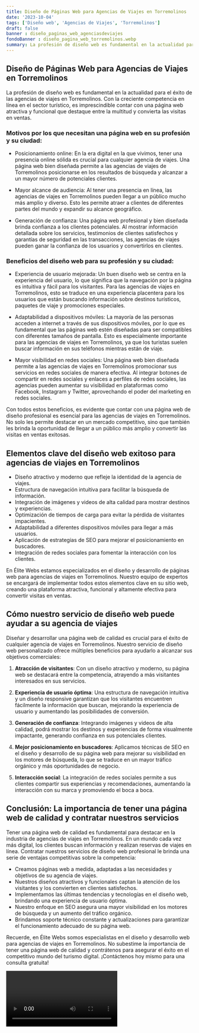 ```yaml
---
title: Diseño de Páginas Web para Agencias de Viajes en Torremolinos
date: '2023-10-04'
tags: ['Diseño web', 'Agencias de Viajes', 'Torremolinos']
draft: false
banner : diseño_paginas_web_agenciasdeviajes
fondoBanner : diseño_pagina_web_torremolinos.webp
summary: La profesión de diseño web es fundamental en la actualidad para el éxito de las agencias de viajes en Torremolinos. Con la creciente competencia en línea en el sector turístico, es imprescindible contar con una página web atractiva y funcional que destaque entre la multitud y convierta las visitas en ventas. 
---
```


## Diseño de Páginas Web para Agencias de Viajes en Torremolinos

La profesión de diseño web es fundamental en la actualidad para el éxito de las agencias de viajes en Torremolinos. Con la creciente competencia en línea en el sector turístico, es imprescindible contar con una página web atractiva y funcional que destaque entre la multitud y convierta las visitas en ventas. 

### Motivos por los que necesitan una página web en su profesión y su ciudad:

- Posicionamiento online: En la era digital en la que vivimos, tener una presencia online sólida es crucial para cualquier agencia de viajes. Una página web bien diseñada permite a las agencias de viajes de Torremolinos posicionarse en los resultados de búsqueda y alcanzar a un mayor número de potenciales clientes.

- Mayor alcance de audiencia: Al tener una presencia en línea, las agencias de viajes en Torremolinos pueden llegar a un público mucho más amplio y diverso. Esto les permite atraer a clientes de diferentes partes del mundo y expandir su alcance geográfico.

- Generación de confianza: Una página web profesional y bien diseñada brinda confianza a los clientes potenciales. Al mostrar información detallada sobre los servicios, testimonios de clientes satisfechos y garantías de seguridad en las transacciones, las agencias de viajes pueden ganar la confianza de los usuarios y convertirlos en clientes.

### Beneficios del diseño web para su profesión y su ciudad:

- Experiencia de usuario mejorada: Un buen diseño web se centra en la experiencia del usuario, lo que significa que la navegación por la página es intuitiva y fácil para los visitantes. Para las agencias de viajes en Torremolinos, esto se traduce en una experiencia placentera para los usuarios que están buscando información sobre destinos turísticos, paquetes de viaje y promociones especiales.

- Adaptabilidad a dispositivos móviles: La mayoría de las personas acceden a internet a través de sus dispositivos móviles, por lo que es fundamental que las páginas web estén diseñadas para ser compatibles con diferentes tamaños de pantalla. Esto es especialmente importante para las agencias de viajes en Torremolinos, ya que los turistas suelen buscar información en sus teléfonos mientras están de viaje.

- Mayor visibilidad en redes sociales: Una página web bien diseñada permite a las agencias de viajes en Torremolinos promocionar sus servicios en redes sociales de manera efectiva. Al integrar botones de compartir en redes sociales y enlaces a perfiles de redes sociales, las agencias pueden aumentar su visibilidad en plataformas como Facebook, Instagram y Twitter, aprovechando el poder del marketing en redes sociales.

Con todos estos beneficios, es evidente que contar con una página web de diseño profesional es esencial para las agencias de viajes en Torremolinos. No solo les permite destacar en un mercado competitivo, sino que también les brinda la oportunidad de llegar a un público más amplio y convertir las visitas en ventas exitosas.

<GifSeo />

<Cta />

## Elementos clave del diseño web exitoso para agencias de viajes en Torremolinos

- Diseño atractivo y moderno que refleje la identidad de la agencia de viajes.
- Estructura de navegación intuitiva para facilitar la búsqueda de información.
- Integración de imágenes y videos de alta calidad para mostrar destinos y experiencias.
- Optimización de tiempos de carga para evitar la pérdida de visitantes impacientes.
- Adaptabilidad a diferentes dispositivos móviles para llegar a más usuarios.
- Aplicación de estrategias de SEO para mejorar el posicionamiento en buscadores.
- Integración de redes sociales para fomentar la interacción con los clientes.

En Élite Webs estamos especializados en el diseño y desarrollo de páginas web para agencias de viajes en Torremolinos. Nuestro equipo de expertos se encargará de implementar todos estos elementos clave en su sitio web, creando una plataforma atractiva, funcional y altamente efectiva para convertir visitas en ventas.

## Cómo nuestro servicio de diseño web puede ayudar a su agencia de viajes

Diseñar y desarrollar una página web de calidad es crucial para el éxito de cualquier agencia de viajes en Torremolinos. Nuestro servicio de diseño web personalizado ofrece múltiples beneficios para ayudarlo a alcanzar sus objetivos comerciales:

1. **Atracción de visitantes**: Con un diseño atractivo y moderno, su página web se destacará entre la competencia, atrayendo a más visitantes interesados en sus servicios.

2. **Experiencia de usuario óptima**: Una estructura de navegación intuitiva y un diseño responsive garantizan que los visitantes encuentren fácilmente la información que buscan, mejorando la experiencia de usuario y aumentando las posibilidades de conversión.

3. **Generación de confianza**: Integrando imágenes y videos de alta calidad, podrá mostrar los destinos y experiencias de forma visualmente impactante, generando confianza en sus potenciales clientes.

4. **Mejor posicionamiento en buscadores**: Aplicamos técnicas de SEO en el diseño y desarrollo de su página web para mejorar su visibilidad en los motores de búsqueda, lo que se traduce en un mayor tráfico orgánico y más oportunidades de negocio.

5. **Interacción social**: La integración de redes sociales permite a sus clientes compartir sus experiencias y recomendaciones, aumentando la interacción con su marca y promoviendo el boca a boca.

## Conclusión: La importancia de tener una página web de calidad y contratar nuestros servicios

Tener una página web de calidad es fundamental para destacar en la industria de agencias de viajes en Torremolinos. En un mundo cada vez más digital, los clientes buscan información y realizan reservas de viajes en línea. Contratar nuestros servicios de diseño web profesional le brinda una serie de ventajas competitivas sobre la competencia:

- Creamos páginas web a medida, adaptadas a las necesidades y objetivos de su agencia de viajes.
- Nuestros diseños atractivos y funcionales captan la atención de los visitantes y los convierten en clientes satisfechos.
- Implementamos las últimas tendencias y tecnologías en el diseño web, brindando una experiencia de usuario óptima.
- Nuestro enfoque en SEO asegura una mayor visibilidad en los motores de búsqueda y un aumento del tráfico orgánico.
- Brindamos soporte técnico constante y actualizaciones para garantizar el funcionamiento adecuado de su página web.

Recuerde, en Élite Webs somos especialistas en el diseño y desarrollo web para agencias de viajes en Torremolinos. No subestime la importancia de tener una página web de calidad y contrátenos para asegurar el éxito en el competitivo mundo del turismo digital. ¡Contáctenos hoy mismo para una consulta gratuita!

<Video />

<CtaBot job='Agencias de Viajes' city='Torremolinos'/>

<Gmaps query='Torremolinos+españa+maps' />